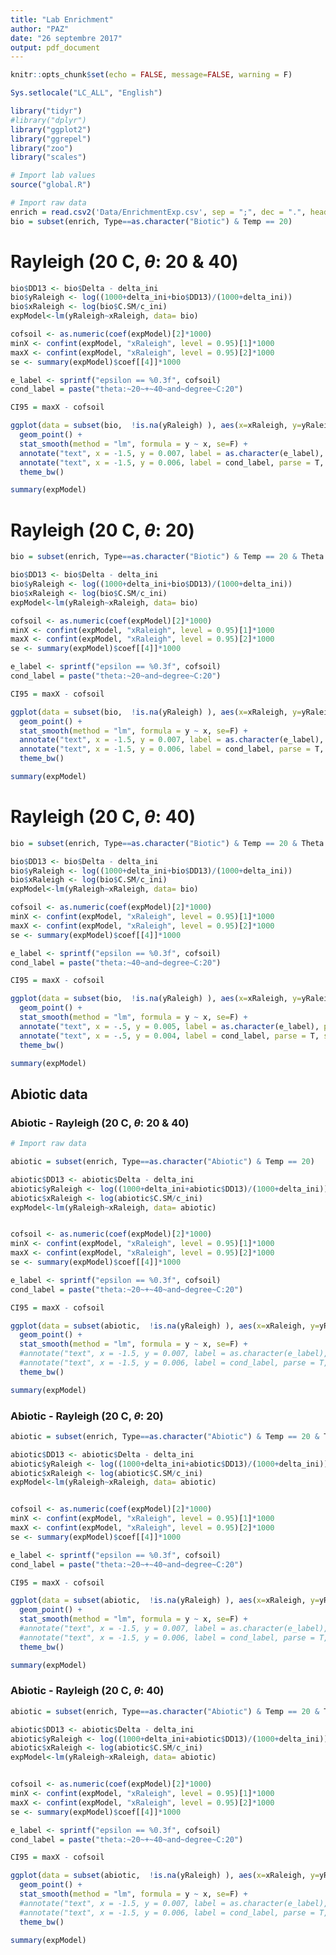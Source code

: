 ```yaml
---
title: "Lab Enrichment"
author: "PAZ"
date: "26 septembre 2017"
output: pdf_document
---
```



```r
knitr::opts_chunk$set(echo = FALSE, message=FALSE, warning = F)

Sys.setlocale("LC_ALL", "English") 

library("tidyr")
#library("dplyr")
library("ggplot2")
library("ggrepel")
library("zoo")
library("scales")

# Import lab values 
source("global.R")
```


```r
# Import raw data
enrich = read.csv2('Data/EnrichmentExp.csv', sep = ";", dec = ".", header = T) 
bio = subset(enrich, Type==as.character("Biotic") & Temp == 20)
```

# Rayleigh (20 \textdegree C, $\theta$: 20 \& 40)

```r
bio$DD13 <- bio$Delta - delta_ini
bio$yRaleigh <- log((1000+delta_ini+bio$DD13)/(1000+delta_ini))
bio$xRaleigh <- log(bio$C.SM/c_ini)
expModel<-lm(yRaleigh~xRaleigh, data= bio) 

cofsoil <- as.numeric(coef(expModel)[2]*1000)
minX <- confint(expModel, "xRaleigh", level = 0.95)[1]*1000
maxX <- confint(expModel, "xRaleigh", level = 0.95)[2]*1000
se <- summary(expModel)$coef[[4]]*1000

e_label <- sprintf("epsilon == %0.3f", cofsoil)
cond_label = paste("theta:~20~+~40~and~degree~C:20")

CI95 = maxX - cofsoil

ggplot(data = subset(bio,  !is.na(yRaleigh) ), aes(x=xRaleigh, y=yRaleigh)) +
  geom_point() +
  stat_smooth(method = "lm", formula = y ~ x, se=F) +
  annotate("text", x = -1.5, y = 0.007, label = as.character(e_label), parse = T, size = 3.5) +
  annotate("text", x = -1.5, y = 0.006, label = cond_label, parse = T, size = 3.5) +
  theme_bw()

summary(expModel)
```

# Rayleigh (20 \textdegree C, $\theta$: 20)

```r
bio = subset(enrich, Type==as.character("Biotic") & Temp == 20 & Theta == 20)

bio$DD13 <- bio$Delta - delta_ini
bio$yRaleigh <- log((1000+delta_ini+bio$DD13)/(1000+delta_ini))
bio$xRaleigh <- log(bio$C.SM/c_ini)
expModel<-lm(yRaleigh~xRaleigh, data= bio) 

cofsoil <- as.numeric(coef(expModel)[2]*1000)
minX <- confint(expModel, "xRaleigh", level = 0.95)[1]*1000
maxX <- confint(expModel, "xRaleigh", level = 0.95)[2]*1000
se <- summary(expModel)$coef[[4]]*1000

e_label <- sprintf("epsilon == %0.3f", cofsoil)
cond_label = paste("theta:~20~and~degree~C:20")

CI95 = maxX - cofsoil

ggplot(data = subset(bio,  !is.na(yRaleigh) ), aes(x=xRaleigh, y=yRaleigh)) +
  geom_point() +
  stat_smooth(method = "lm", formula = y ~ x, se=F) +
  annotate("text", x = -1.5, y = 0.007, label = as.character(e_label), parse = T, size = 3.5) +
  annotate("text", x = -1.5, y = 0.006, label = cond_label, parse = T, size = 3.5) +
  theme_bw()

summary(expModel)
```

# Rayleigh (20 \textdegree C, $\theta$: 40)

```r
bio = subset(enrich, Type==as.character("Biotic") & Temp == 20 & Theta == 40)

bio$DD13 <- bio$Delta - delta_ini
bio$yRaleigh <- log((1000+delta_ini+bio$DD13)/(1000+delta_ini))
bio$xRaleigh <- log(bio$C.SM/c_ini)
expModel<-lm(yRaleigh~xRaleigh, data= bio) 

cofsoil <- as.numeric(coef(expModel)[2]*1000)
minX <- confint(expModel, "xRaleigh", level = 0.95)[1]*1000
maxX <- confint(expModel, "xRaleigh", level = 0.95)[2]*1000
se <- summary(expModel)$coef[[4]]*1000

e_label <- sprintf("epsilon == %0.3f", cofsoil)
cond_label = paste("theta:~40~and~degree~C:20")

CI95 = maxX - cofsoil

ggplot(data = subset(bio,  !is.na(yRaleigh) ), aes(x=xRaleigh, y=yRaleigh)) +
  geom_point() +
  stat_smooth(method = "lm", formula = y ~ x, se=F) +
  annotate("text", x = -.5, y = 0.005, label = as.character(e_label), parse = T, size = 3.5) +
  annotate("text", x = -.5, y = 0.004, label = cond_label, parse = T, size = 3.5) +
  theme_bw()

summary(expModel)
```



## Abiotic data

### Abiotic - Rayleigh (20 \textdegree C, $\theta$: 20 \& 40)
```r
# Import raw data

abiotic = subset(enrich, Type==as.character("Abiotic") & Temp == 20)

abiotic$DD13 <- abiotic$Delta - delta_ini
abiotic$yRaleigh <- log((1000+delta_ini+abiotic$DD13)/(1000+delta_ini))
abiotic$xRaleigh <- log(abiotic$C.SM/c_ini)
expModel<-lm(yRaleigh~xRaleigh, data= abiotic) 


cofsoil <- as.numeric(coef(expModel)[2]*1000)
minX <- confint(expModel, "xRaleigh", level = 0.95)[1]*1000
maxX <- confint(expModel, "xRaleigh", level = 0.95)[2]*1000
se <- summary(expModel)$coef[[4]]*1000

e_label <- sprintf("epsilon == %0.3f", cofsoil)
cond_label = paste("theta:~20~+~40~and~degree~C:20")

CI95 = maxX - cofsoil

ggplot(data = subset(abiotic,  !is.na(yRaleigh) ), aes(x=xRaleigh, y=yRaleigh)) +
  geom_point() +
  stat_smooth(method = "lm", formula = y ~ x, se=F) +
  #annotate("text", x = -1.5, y = 0.007, label = as.character(e_label), parse = T, size = 3.5) +
  #annotate("text", x = -1.5, y = 0.006, label = cond_label, parse = T, size = 3.5) +
  theme_bw()

summary(expModel)

```


### Abiotic - Rayleigh (20 \textdegree C, $\theta$: 20)

```r

abiotic = subset(enrich, Type==as.character("Abiotic") & Temp == 20 & Theta == 20)

abiotic$DD13 <- abiotic$Delta - delta_ini
abiotic$yRaleigh <- log((1000+delta_ini+abiotic$DD13)/(1000+delta_ini))
abiotic$xRaleigh <- log(abiotic$C.SM/c_ini)
expModel<-lm(yRaleigh~xRaleigh, data= abiotic) 


cofsoil <- as.numeric(coef(expModel)[2]*1000)
minX <- confint(expModel, "xRaleigh", level = 0.95)[1]*1000
maxX <- confint(expModel, "xRaleigh", level = 0.95)[2]*1000
se <- summary(expModel)$coef[[4]]*1000

e_label <- sprintf("epsilon == %0.3f", cofsoil)
cond_label = paste("theta:~20~+~40~and~degree~C:20")

CI95 = maxX - cofsoil

ggplot(data = subset(abiotic,  !is.na(yRaleigh) ), aes(x=xRaleigh, y=yRaleigh)) +
  geom_point() +
  stat_smooth(method = "lm", formula = y ~ x, se=F) +
  #annotate("text", x = -1.5, y = 0.007, label = as.character(e_label), parse = T, size = 3.5) +
  #annotate("text", x = -1.5, y = 0.006, label = cond_label, parse = T, size = 3.5) +
  theme_bw()

summary(expModel)

```

### Abiotic - Rayleigh (20 \textdegree C, $\theta$: 40)

```r

abiotic = subset(enrich, Type==as.character("Abiotic") & Temp == 20 & Theta == 40)

abiotic$DD13 <- abiotic$Delta - delta_ini
abiotic$yRaleigh <- log((1000+delta_ini+abiotic$DD13)/(1000+delta_ini))
abiotic$xRaleigh <- log(abiotic$C.SM/c_ini)
expModel<-lm(yRaleigh~xRaleigh, data= abiotic) 


cofsoil <- as.numeric(coef(expModel)[2]*1000)
minX <- confint(expModel, "xRaleigh", level = 0.95)[1]*1000
maxX <- confint(expModel, "xRaleigh", level = 0.95)[2]*1000
se <- summary(expModel)$coef[[4]]*1000

e_label <- sprintf("epsilon == %0.3f", cofsoil)
cond_label = paste("theta:~20~+~40~and~degree~C:20")

CI95 = maxX - cofsoil

ggplot(data = subset(abiotic,  !is.na(yRaleigh) ), aes(x=xRaleigh, y=yRaleigh)) +
  geom_point() +
  stat_smooth(method = "lm", formula = y ~ x, se=F) +
  #annotate("text", x = -1.5, y = 0.007, label = as.character(e_label), parse = T, size = 3.5) +
  #annotate("text", x = -1.5, y = 0.006, label = cond_label, parse = T, size = 3.5) +
  theme_bw()

summary(expModel)

```